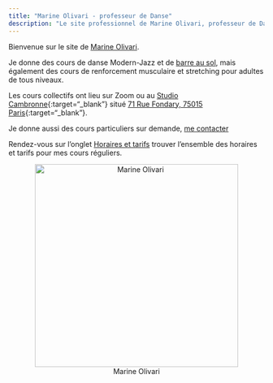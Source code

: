 ```yaml
---
title: "Marine Olivari - professeur de Danse"
description: "Le site professionnel de Marine Olivari, professeur de Danse, de barre au sol et de renforcement musculaire"
---
```



Bienvenue sur le site de [Marine Olivari](education.html).

Je donne des cours de danse Modern-Jazz et de [barre au sol](floorbarre.html), mais également des cours de renforcement musculaire et stretching pour adultes de tous niveaux.

Les cours collectifs ont lieu sur Zoom ou au [Studio Cambronne](https://www.studiocambronne.com/enseignants/marine_olivari.html){:target="_blank"} situé [71 Rue Fondary, 75015 Paris](https://goo.gl/maps/Ayt4KuaAHZLjuoz36){:target="_blank"}.

Je donne aussi des cours particuliers sur demande, [me contacter](contact.html)

Rendez-vous sur l'onglet [Horaires et tarifs](horaires.html) trouver l'ensemble des horaires et tarifs pour mes cours réguliers.

<center>
![Marine Olivari](img/Photo_Marine_Olivari_page_vertical.jpg){ width=400px }
</center>